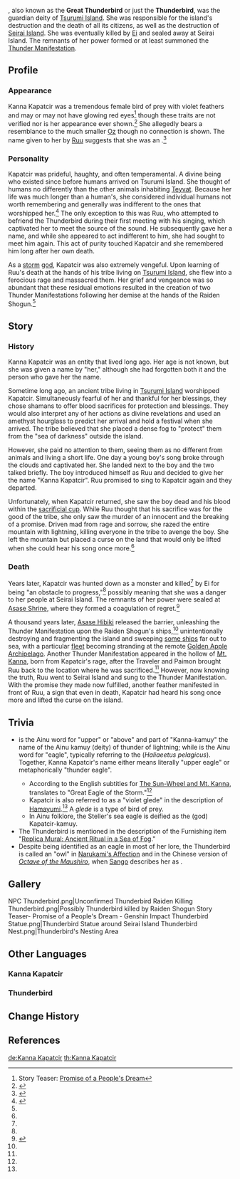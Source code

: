 {{Character Infobox
|image            = NPC Thunderbird.png
|region           = Inazuma
|type             = Historical
|deceased         = Past
|element          = Electro
|affiliation      = Tsurumi Island
|affiliation2     = Seirai Island
|affiliation3     = Gods
|title            = Thunderbird
|title2           = Great Thunderbird
|title3           = Great Eagle of the Storm
|title4           = Violet Glede
}}
{{Lang|'''Kanna Kapatcir'''|ain=カンナ⋅カパッチㇼ|ain_rm=Kanna Kapatcir}}, also known as the '''Great Thunderbird''' or just the '''Thunderbird''', was the guardian deity of [[Tsurumi Island]]. She was responsible for the island's destruction and the death of all its citizens, as well as the destruction of [[Seirai Island]]. She was eventually killed by [[Ei]] and sealed away at Seirai Island. The remnants of her power formed or at least summoned the [[Thunder Manifestation]].

==Profile==
{{quote|The Thunderbird was still a monster that cared not for the worship of mankind. They knew it not, and regarded the unpredictable actions of the Thunderbird as divine revelations. Yet thunder was its breath, as were the fates of men. From the sky, men were no different from animals.|Description from the [[Thundering Fury]] artifact set}}
===Appearance===
Kanna Kapatcir was a tremendous female bird of prey with violet feathers and may or may not have glowing red eyes<ref name="Teaser">Story Teaser: [[:File:Story Teaser- Promise of a People's Dream - Genshin Impact|Promise of a People's Dream]]</ref> though these traits are not verified nor is her appearance ever shown.<ref name="Hamayumi">{{Ref/Weapon|Hamayumi}}</ref> She allegedly bears a resemblance to the much smaller [[Oz]] though no connection is shown. The name given to her by [[Ruu]] suggests that she was an {{w|eagle}}.<ref name="Sun">{{Ref/Quest|The Sun-Wheel and Mt. Kanna}}</ref>

===Personality===
Kapatcir was prideful, haughty, and often temperamental. A divine being who existed since before humans arrived on Tsurumi Island. She thought of humans no differently than the other animals inhabiting [[Teyvat]]. Because her life was much longer than a human's, she considered individual humans not worth remembering and generally was indifferent to the ones that worshipped her.<ref name="Thundering Fury">{{Ref/ArtiSet|Thundering Fury}}</ref> The only exception to this was Ruu, who attempted to befriend the Thunderbird during their first meeting with his singing, which captivated her to meet the source of the sound. He subsequently gave her a name, and while she appeared to act indifferent to him, she had sought to meet him again. This act of purity touched Kapatcir and she remembered him long after her own death.

As a [[Electro|storm]] [[god]], Kapatcir was also extremely vengeful. Upon learning of Ruu's death at the hands of his tribe living on [[Tsurumi Island]], she flew into a ferocious rage and massacred them. Her grief and vengeance was so abundant that these residual emotions resulted in the creation of two Thunder Manifestations following her demise at the hands of the Raiden Shogun.<ref name="Sun"/>

==Story==
===History===
Kanna Kapatcir was an entity that lived long ago. Her age is not known, but she was given a name by "her," although she had forgotten both it and the person who gave her the name.

Sometime long ago, an ancient tribe living in [[Tsurumi Island]] worshipped Kapatcir. Simultaneously fearful of her and thankful for her blessings, they chose shamans to offer blood sacrifices for protection and blessings. They would also interpret any of her actions as divine revelations and used an amethyst hourglass to predict her arrival and hold a festival when she arrived. The tribe believed that she placed a dense fog to "protect" them from the "sea of darkness" outside the island.

However, she paid no attention to them, seeing them as no different from animals and living a short life. One day a young boy's song broke through the clouds and captivated her. She landed next to the boy and the two talked briefly. The boy introduced himself as Ruu and decided to give her the name "Kanna Kapatcir". Ruu promised to sing to Kapatcir again and they departed.

Unfortunately, when Kapatcir returned, she saw the boy dead and his blood within the [[Omen of Thunderstorm|sacrificial cup]]. While Ruu thought that his sacrifice was for the good of the tribe, she only saw the murder of an innocent and the breaking of a promise. Driven mad from rage and sorrow, she razed the entire mountain with lightning, killing everyone in the tribe to avenge the boy. She left the mountain but placed a curse on the land that would only be lifted when she could hear his song once more.<ref name="Thundering Fury"/>

===Death===
Years later, Kapatcir was hunted down as a monster and killed<ref name="Thundering Fury"/> by Ei for being "an obstacle to progress,"<ref name="Teaser"/> possibly meaning that she was a danger to her people at Seirai Island. The remnants of her power were sealed at [[Asase Shrine]], where they formed a coagulation of regret.<ref>{{Ref/Quest|Seirai Stormchasers: Part I}}</ref>

A thousand years later, [[Asase Hibiki]] released the barrier, unleashing the Thunder Manifestation upon the Raiden Shogun's ships,<ref name="Hamayumi"/> unintentionally destroying and fragmenting the island and sweeping [[Miitoboru|some ships]] far out to sea, with a particular [[Ako Domeki|fleet]] becoming stranding at the remote [[Golden Apple Archipelago]]. Another Thunder Manifestation appeared in the hollow of [[Mt. Kanna]], born from Kapatcir's rage, after the Traveler and Paimon brought Ruu back to the location where he was sacrificed.<ref name="Sun"/> However, now knowing the truth, Ruu went to Seirai Island and sung to the Thunder Manifestation. With the promise they made now fulfilled, another feather manifested in front of Ruu, a sign that even in death, Kapatcir had heard his song once more and lifted the curse on the island.

==Trivia==
*{{Lang|''Kanna''|ain=カンナ}} is the Ainu word for "upper" or "above" and part of "Kanna-kamuy" the name of the Ainu kamuy (deity) of thunder of lightning; while {{Lang|''Kapatcir''|ain=カパッチㇼ}} is the Ainu word for "eagle", typically referring to the {{w|Steller's sea eagle}} (''Haliaeetus pelagicus''). Together, Kanna Kapatcir's name either means literally "upper eagle" or metaphorically "thunder eagle".
**According to the English subtitles for [[The Sun-Wheel and Mt. Kanna]], {{Lang|''Kanna Kapatcir''|ain=カンナカパッチㇼ}} translates to "Great Eagle of the Storm."<ref name="Sun"/>
**Kapatcir is also referred to as a "violet glede" in the description of [[Hamayumi]].<ref name="Hamayumi"/> A ''glede'' is a type of bird of prey.
**In Ainu folklore, the Steller's sea eagle is deified as the ''{{W|kamuy}}'' (god) Kapatcir-kamuy.
*The Thunderbird is mentioned in the description of the Furnishing item "[[Replica Mural: Ancient Ritual in a Sea of Fog]]."
*Despite being identified as an eagle in most of her lore, the Thunderbird is called an "owl" in [[Narukami's Affection]] and in the Chinese version of ''[[Octave of the Maushiro]]'', when [[Sango]] describes her as {{lang|"monstrous bird of thunder"|zh=雷之魔枭|zh_tl=demon owl of thunder}}.

==Gallery==
<gallery hideaddbutton="true" captionalign="center">
NPC Thunderbird.png|Unconfirmed Thunderbird
Raiden Killing Thunderbird.png|Possibly Thunderbird killed by Raiden Shogun
Story Teaser- Promise of a People's Dream - Genshin Impact
Thunderbird Statue.png|Thunderbird Statue around Seirai Island
Thunderbird Nest.png|Thunderbird's Nesting Area
</gallery>

==Other Languages==
===Kanna Kapatcir===
{{Other Languages|default_hidden = 1
|en      = Kanna Kapatcir
|zhs     = 菅名卡帕奇莉
|zhs_rm  = Jiānmíng Kǎpàqílì
|zht     = 菅名卡帕奇莉
|zht_rm  = Jiānmíng Kǎpàqílì
|ja      = カンナ・カパッチリ
|ja_rm   = Kanna Kapacchiri
|ko      = 칸나 카파치
|ko_rm   = Kanna Kapachi
|es      = Kanna Kapatcir
|fr      = Kanna Kapatcir
|ru      = Канна Капацири
|th      = Kanna Kapatcir
|vi      = Kanna Kapatcir
|de      = Kanna Kapatcir
|id      = Kanna Kapatcir
|pt      = Kanna Kapatcir
}}

===Thunderbird===
{{Other Languages
|en      = Thunderbird
|zhs     = 雷鸟
|zhs_rm  = Léiniǎo
|zht     = 雷鳥
|zht_rm  = Léiniǎo
|zh_tl   = Thunder Bird
|ja      = {{Rubi|雷|らい|鳥|ちょう}}
|ja_rm   = Raichou
|ja_tl   = Thunder Bird
|ko      = {{tt|뇌조|雷鳥}}
|ko_rm   = Noejo
|ko_tl   = Thunder Bird
|es      = Ave del Trueno
|es_tl   = 
|fr      = Oiselle du tonnerre
|fr_tl   = Thunder She-Bird
|ru      = Громовая птица
|ru_tl   = Thunder Bird
|th      = Thunderbird
|vi      = {{tt|Lôi Điểu|雷鳥}}
|vi_tl   = 
|de      = Donnervogel
|de_tl   = Thunderbird
|id      = Thunderbird
|pt      = Pássaro do Trovão
|pt_tl   = 
}}

==Change History==
{{Change History|2.1}}

==References==
{{Reflist|2}}

[[de:Kanna Kapatcir]]
[[th:Kanna Kapatcir]]